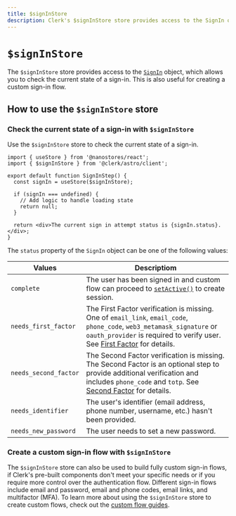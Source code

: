 ```yaml
---
title: $signInStore
description: Clerk's $signInStore store provides access to the SignIn object, which allows you to check the current state of a sign-in.
---
```


# `$signInStore`

The `$signInStore` store provides access to the [`SignIn`](/docs/references/javascript/sign-in/sign-in) object, which allows you to check the current state of a sign-in. This is also useful for creating a custom sign-in flow.

## How to use the `$signInStore` store

### Check the current state of a sign-in with `$signInStore`

Use the `$signInStore` store to check the current state of a sign-in.

  ```tsx filename="sign-in-step.tsx"
  import { useStore } from '@nanostores/react';
  import { $signInStore } from '@clerk/astro/client';

  export default function SignInStep() {
    const signIn = useStore($signInStore);

    if (signIn === undefined) {
      // Add logic to handle loading state
      return null;
    }

    return <div>The current sign in attempt status is {signIn.status}.</div>;
  }
  ```

The `status` property of the `SignIn` object can be one of the following values:

| Values | Descriptiom |
| --- | --- |
| `complete` | The user has been signed in and custom flow can proceed to [`setActive()`](https://clerk.com/docs/references/javascript/clerk/session-methods) to create session. |
| `needs_first_factor` | The First Factor verification is missing. One of `email_link`, `email_code`, `phone_code`, `web3_metamask_signature` or `oauth_provider` is required to verify user. See [First Factor](/docs/references/javascript/sign-in/first-factor) for details. |
| `needs_second_factor` | The Second Factor verification is missing. The Second Factor is an optional step to provide additional verification and includes `phone_code` and `totp`. See [Second Factor](/docs/references/javascript/sign-in/second-factor) for details. |
| `needs_identifier` | The user's identifier (email address, phone number, username, etc.) hasn't been provided. |
| `needs_new_password` | The user needs to set a new password. |

### Create a custom sign-in flow with `$signInStore`

The `$signInStore` store can also be used to build fully custom sign-in flows, if Clerk's pre-built components don't meet your specific needs or if you require more control over the authentication flow. Different sign-in flows include email and password, email and phone codes, email links, and multifactor (MFA). To learn more about using the `$signInStore` store to create custom flows, check out the [custom flow guides](https://clerk.com/docs/custom-flows/overview).
